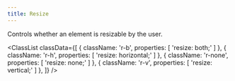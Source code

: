 ```yaml
---
title: Resize
---
```



Controls whether an element is resizable by the user.

<ClassList
  classData={[
    {
      className: 'r-b',
      properties: [
        'resize: both;'
      ]
    },
    {
      className: 'r-h',
      properties: [
        'resize: horizontal;'
      ]
    },
    {
      className: 'r-none',
      properties: [
        'resize: none;'
      ]
    },
    {
      className: 'r-v',
      properties: [
        'resize: vertical;'
      ]
    },
  ]}
/>
